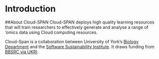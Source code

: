# Introduction

##About Cloud-SPAN
Cloud-SPAN deploys high quality learning resources that will train researchers to effectively generate and analyse a range of 'omics data using Cloud computing resources.

Cloud-Span is a collaboration between University of York's [Biology Department](https://www.york.ac.uk/biology/) and the [Software Sustainability Institute](https://www.software.ac.uk/). It draws funding from [BBSRC via UKRI](https://gtr.ukri.org/projects?ref=MR%2FV038680%2F1).